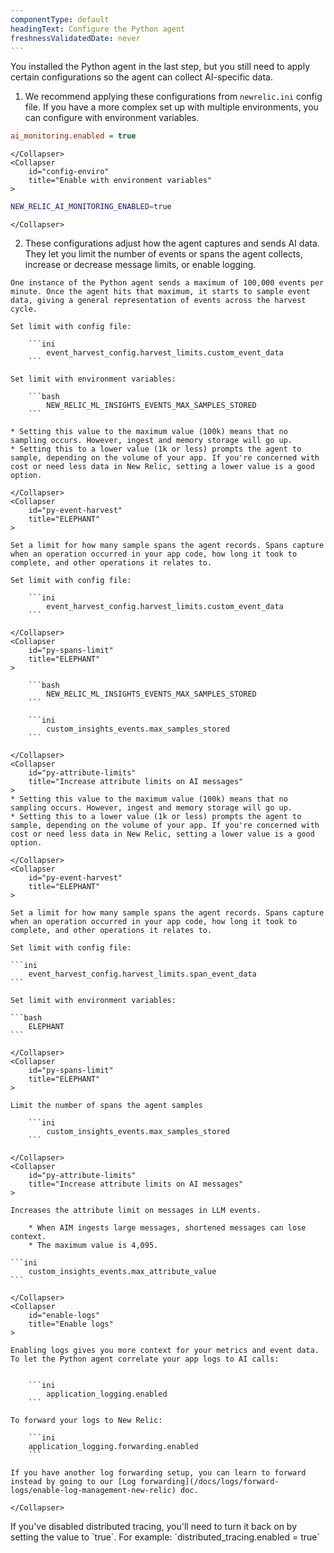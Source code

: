 ```yaml
---
componentType: default
headingText: Configure the Python agent
freshnessValidatedDate: never
---
```


You installed the Python agent in the last step, but you still need to apply certain configurations so the agent can collect AI-specific data. 

1. We recommend applying these configurations from `newrelic.ini` config file. If you have a more complex set up with multiple environments, you can configure with environment variables.

<CollapserGroup>
    <Collapser
        id="config-file"
        title="Enable with config file"
    >

```ini
ai_monitoring.enabled = true
```   
    </Collapser>
    <Collapser
        id="config-enviro"
        title="Enable with environment variables"
    >

```bash
NEW_RELIC_AI_MONITORING_ENABLED=true
```

    </Collapser>
</CollapserGroup>

2. These configurations adjust how the agent captures and sends AI data. They let you limit the number of events or spans the agent collects, increase or decrease message limits, or enable logging.  

<CollapserGroup>
    <Collapser
        id="py-event-limit"
        title="ELEPHANT"
    >

    One instance of the Python agent sends a maximum of 100,000 events per minute. Once the agent hits that maximum, it starts to sample event data, giving a general representation of events across the harvest cycle. 

    Set limit with config file: 

        ```ini
            event_harvest_config.harvest_limits.custom_event_data
        ```

    Set limit with environment variables: 

        ```bash
            NEW_RELIC_ML_INSIGHTS_EVENTS_MAX_SAMPLES_STORED
        ```

    * Setting this value to the maximum value (100k) means that no sampling occurs. However, ingest and memory storage will go up.
    * Setting this to a lower value (1k or less) prompts the agent to sample, depending on the volume of your app. If you're concerned with cost or need less data in New Relic, setting a lower value is a good option. 

    </Collapser>
    <Collapser
        id="py-event-harvest"
        title="ELEPHANT"
    >

    Set a limit for how many sample spans the agent records. Spans capture when an operation occurred in your app code, how long it took to complete, and other operations it relates to. 

    Set limit with config file: 

        ```ini
            event_harvest_config.harvest_limits.custom_event_data
        ```

    </Collapser>
    <Collapser
        id="py-spans-limit"
        title="ELEPHANT"
    >

        ```bash
            NEW_RELIC_ML_INSIGHTS_EVENTS_MAX_SAMPLES_STORED
        ```

        ```ini
            custom_insights_events.max_samples_stored
        ```
                
    </Collapser>
    <Collapser
        id="py-attribute-limits"
        title="Increase attribute limits on AI messages"
    >
    * Setting this value to the maximum value (100k) means that no sampling occurs. However, ingest and memory storage will go up.
    * Setting this to a lower value (1k or less) prompts the agent to sample, depending on the volume of your app. If you're concerned with cost or need less data in New Relic, setting a lower value is a good option. 

    </Collapser>
    <Collapser
        id="py-event-harvest"
        title="ELEPHANT"
    >

    Set a limit for how many sample spans the agent records. Spans capture when an operation occurred in your app code, how long it took to complete, and other operations it relates to. 

    Set limit with config file:

    ```ini
        event_harvest_config.harvest_limits.span_event_data
    ```              

    Set limit with environment variables:

    ```bash
        ELEPHANT
    ```

    </Collapser>
    <Collapser
        id="py-spans-limit"
        title="ELEPHANT"
    >

    Limit the number of spans the agent samples

        ```ini
            custom_insights_events.max_samples_stored
        ```
            
    </Collapser>
    <Collapser
        id="py-attribute-limits"
        title="Increase attribute limits on AI messages"
    >

    Increases the attribute limit on messages in LLM events. 

        * When AIM ingests large messages, shortened messages can lose context. 
        * The maximum value is 4,095.

    ```ini
        custom_insights_events.max_attribute_value
    ```  
                    
    </Collapser>
    <Collapser
        id="enable-logs"
        title="Enable logs"
    >

    Enabling logs gives you more context for your metrics and event data. To let the Python agent correlate your app logs to AI calls:


        ```ini
            application_logging.enabled
        ```
            
    To forward your logs to New Relic: 

        ```ini
        application_logging.forwarding.enabled
        ```

    If you have another log forwarding setup, you can learn to forward instead by going to our [Log forwarding](/docs/logs/forward-logs/enable-log-management-new-relic) doc.

    </Collapser>
</CollapserGroup>

<Callout variant="tip">
    If you've disabled distributed tracing, you'll need to turn it back on by setting the value to `true`. For example: `distributed_tracing.enabled = true`   
</Callout>

